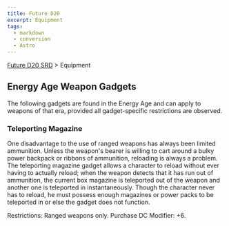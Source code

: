 ```yaml
---
title: Future D20
excerpt: Equipment
tags:
  - markdown
  - conversion
  - Astro
---
```






[Future D20 SRD]( / ) > Equipment




## Energy Age Weapon Gadgets


The following gadgets are found in the Energy Age and can apply to weapons of that era, provided all gadget-specific restrictions are observed.


### Teleporting Magazine


One disadvantage to the use of ranged weapons has always been limited ammunition. Unless the weapon's bearer is willing to cart around a bulky power backpack or ribbons of ammunition, reloading is always a problem. The teleporting magazine gadget allows a character to reload without ever having to actually reload; when the weapon detects that it has run out of ammunition, the current box magazine is teleported out of the weapon and another one is teleported in instantaneously. Though the character never has to reload, he must possess enough magazines or power packs to be teleported in or else the gadget does not function.


Restrictions: Ranged weapons only.
Purchase DC Modifier: +6.



